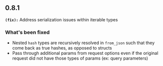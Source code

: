 ## 0.8.1
**`(fix):`** Address serialization issues within iterable types

### What's been fixed
- Nested `hash` types are recursively resolved in `from_json` such that they come back as true hashes, as opposed to structs
- Pass through additional params from request options even if the original request did not have those types of params (ex: query parameters)

